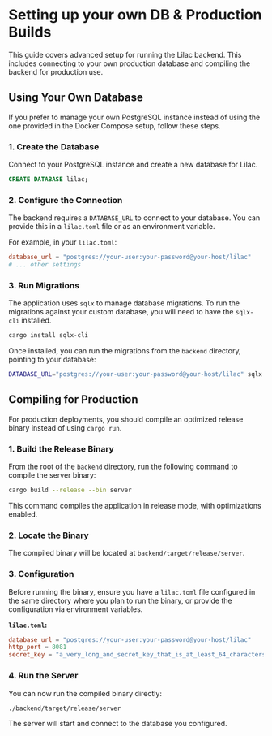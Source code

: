 # Setting up your own DB & Production Builds

This guide covers advanced setup for running the Lilac backend. This includes connecting to your own production database and compiling the backend for production use.

## Using Your Own Database

If you prefer to manage your own PostgreSQL instance instead of using the one provided in the Docker Compose setup, follow these steps.

### 1. Create the Database

Connect to your PostgreSQL instance and create a new database for Lilac.

```sql
CREATE DATABASE lilac;
```

### 2. Configure the Connection

The backend requires a `DATABASE_URL` to connect to your database. You can provide this in a `lilac.toml` file or as an environment variable.

For example, in your `lilac.toml`:
```toml
database_url = "postgres://your-user:your-password@your-host/lilac"
# ... other settings
```

### 3. Run Migrations

The application uses `sqlx` to manage database migrations. To run the migrations against your custom database, you will need to have the `sqlx-cli` installed.

```bash
cargo install sqlx-cli
```

Once installed, you can run the migrations from the `backend` directory, pointing to your database:

```bash
DATABASE_URL="postgres://your-user:your-password@your-host/lilac" sqlx migrate run
```

## Compiling for Production

For production deployments, you should compile an optimized release binary instead of using `cargo run`.

### 1. Build the Release Binary

From the root of the `backend` directory, run the following command to compile the server binary:

```bash
cargo build --release --bin server
```

This command compiles the application in release mode, with optimizations enabled.

### 2. Locate the Binary

The compiled binary will be located at `backend/target/release/server`.

### 3. Configuration

Before running the binary, ensure you have a `lilac.toml` file configured in the same directory where you plan to run the binary, or provide the configuration via environment variables.

**`lilac.toml`:**
```toml
database_url = "postgres://your-user:your-password@your-host/lilac"
http_port = 8081
secret_key = "a_very_long_and_secret_key_that_is_at_least_64_characters_long"
```

### 4. Run the Server

You can now run the compiled binary directly:

```bash
./backend/target/release/server
```

The server will start and connect to the database you configured.
